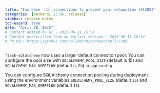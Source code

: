 ```yaml
---
title: "Increase `db` connections to prevent pool exhaustion (#1388)"
categories: [backend, 25.05, release]
sidebar: release-notes
toc-expand: true
date: "April 28, 2025"
# Content edited by AI - 2025-06-11 16:54
# Content overwritten from an earlier version - 2025-06-11 16:54
# PR URL: https://github.com/validmind/backend/pull/1388
---
```


`flask-sqlalchemy` now uses a larger default connection pool. You can configure the pool size with `SQLALCHEMY_POOL_SIZE` (default is 15) and `SQLALCHEMY_MAX_OVERFLOW` (default is 25) in `app.config`.

You can configure SQLAlchemy connection pooling during deployment using the environment variables `SQLALCHEMY_POOL_SIZE` (default `25`) and `SQLALCHEMY_MAX_OVERFLOW` (default `15`).

<!--- VALIDATION SUMMARY
Content Type: title
Validation Status: CHECK
Attempts: 7
Last Validation: 2025-06-11 16:44:05
Reedit Available: Yes
--->
